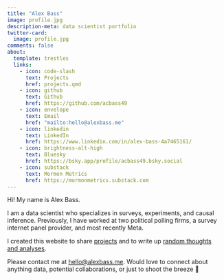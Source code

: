 ```yaml
---
title: "Alex Bass"
image: profile.jpg
description-meta: data scientist portfolio
twitter-card: 
  image: profile.jpg
comments: false
about:
  template: trestles
  links:
    - icon: code-slash
      text: Projects
      href: projects.qmd
    - icon: github
      text: Github
      href: https://github.com/acbass49
    - icon: envelope
      text: Email
      href: "mailto:hello@alexbass.me"
    - icon: linkedin
      text: LinkedIn
      href: https://www.linkedin.com/in/alex-bass-4a7465161/
    - icon: brightness-alt-high
      text: Bluesky
      href: https://bsky.app/profile/acbass49.bsky.social
    - icon: substack
      text: Mormon Metrics
      href: https://mormonmetrics.substack.com
---
```


Hi! My name is Alex Bass. 

I am a data scientist who specializes in surveys, experiments, and causal inference. Previously, I have worked at two political polling firms, a survey internet panel provider, and most recently Meta.

I created this website to share [projects](projects.qmd) and to write up [random thoughts and analyses](blog.qmd).

Please contact me at [hello@alexbass.me](mailto:hello@alexbass.me). Would love to connect about anything data, potential collaborations, or just to shoot the breeze 🍃

